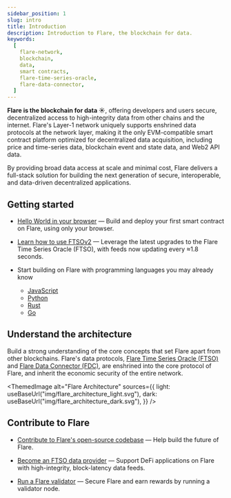 ```yaml
---
sidebar_position: 1
slug: intro
title: Introduction
description: Introduction to Flare, the blockchain for data.
keywords:
  [
    flare-network,
    blockchain,
    data,
    smart contracts,
    flare-time-series-oracle,
    flare-data-connector,
  ]
---
```



**Flare is the blockchain for data ☀️**, offering developers and users secure, decentralized access to high-integrity data from other chains and the internet. Flare's Layer-1 network uniquely supports enshrined data protocols at the network layer, making it the only EVM-compatible smart contract platform optimized for decentralized data acquisition, including price and time-series data, blockchain event and state data, and Web2 API data.

By providing broad data access at scale and minimal cost, Flare delivers a full-stack solution for building the next generation of secure, interoperable, and data-driven decentralized applications.

## Getting started

- [Hello World in your browser](/network/getting-started) — Build and deploy your first smart contract on Flare, using only your browser.

- [Learn how to use FTSOv2](./ftso/overview) — Leverage the latest upgrades to the Flare Time Series Oracle (FTSO), with feeds now updating every ≈1.8 seconds.

- Start building on Flare with programming languages you may already know

  - [JavaScript](/network/guides/flare-for-javascript-developers)
  - [Python](/network/guides/flare-for-python-developers)
  - [Rust](/network/guides/flare-for-rust-developers)
  - [Go](/network/guides/flare-for-go-developers)

## Understand the architecture

Build a strong understanding of the core concepts that set Flare apart from other blockchains. Flare's data protocols, [Flare Time Series Oracle (FTSO)](./ftso/overview) and [Flare Data Connector (FDC)](./fdc/overview), are enshrined into the core protocol of Flare, and inherit the economic security of the entire network.

<ThemedImage
  alt="Flare Architecture"
  sources={{
    light: useBaseUrl("img/flare_architecture_light.svg"),
    dark: useBaseUrl("img/flare_architecture_dark.svg"),
  }}
/>

## Contribute to Flare

- [Contribute to Flare's open-source codebase](https://github.com/flare-foundation) — Help build the future of Flare.

- [Become an FTSO data provider](./run-node/ftso-data-provider) — Support DeFi applications on Flare with high-integrity, block-latency data feeds.

- [Run a Flare validator](./run-node/validator-node) — Secure Flare and earn rewards by running a validator node.
